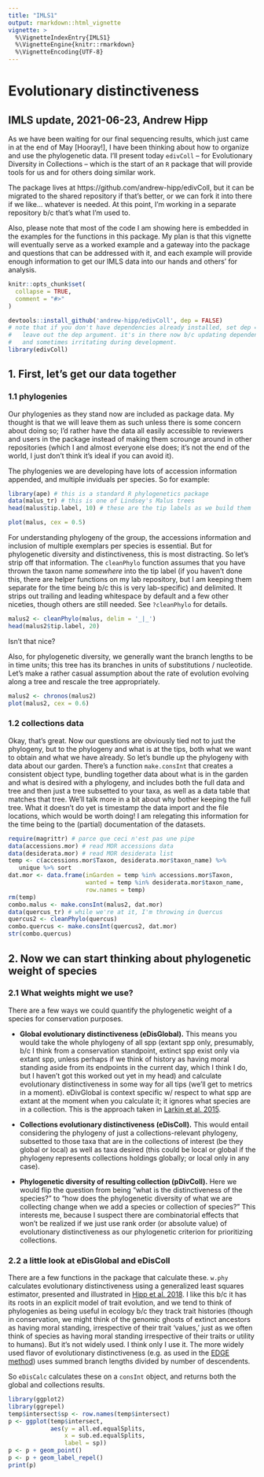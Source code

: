 ```yaml
---
title: "IMLS1"
output: rmarkdown::html_vignette
vignette: >
  %\VignetteIndexEntry{IMLS1}
  %\VignetteEngine{knitr::rmarkdown}
  %\VignetteEncoding{UTF-8}
---
```

# Evolutionary distinctiveness
## IMLS update, 2021-06-23, Andrew Hipp
As we have been waiting for our final sequencing results, which just came in at the end of May [Hooray!], I have been thinking about how to organize and use the phylogenetic data. I'll present today `edivColl` -- for Evolutionary Diversity in Collections -- which is the start of an `R` package that will provide tools for us and for others doing similar work.

The package lives at https://github.com/andrew-hipp/edivColl, but it can be migrated to the shared repository if that's better, or we can fork it into there if we like... whatever is needed. At this point, I'm working in a separate repository b/c that's what I'm used to.

Also, please note that most of the code I am showing here is embedded in the examples for the functions in this package. My plan is that this vignette will eventually serve as a worked example and a gateway into the package and questions that can be addressed with it, and each example will provide enough information to get our IMLS data into our hands and others' for analysis.

```r
knitr::opts_chunk$set(
  collapse = TRUE,
  comment = "#>"
)
```

```r
devtools::install_github('andrew-hipp/edivColl', dep = FALSE)
# note that if you don't have dependencies already installed, set dep = TRUE or
#   leave out the dep argument. it's in there now b/c updating dependencies is enforced
#   and sometimes irritating during development.
library(edivColl)
```
## 1. First, let's get our data together
### 1.1 phylogenies
Our phylogenies as they stand now are included as package data. My thought is that we will leave them as such unless there is some concern about doing so; I'd rather have the data all easily accessible to reviewers and users in the package instead of making them scrounge around in other repositories (which I and almost everyone else does; it's not the end of the world, I just don't think it's ideal if you can avoid it).

The phylogenies we are developing have lots of accession information appended, and multiple inviduals per species. So for example:

```r
library(ape) # this is a standard R phylogenetics package
data(malus_tr) # this is one of Lindsey's Malus trees
head(malus$tip.label, 10) # these are the tip labels as we build them
```
```r
plot(malus, cex = 0.5)
```

For understanding phylogeny of the group, the accessions information and inclusion of multiple exemplars per species is essential. But for phylogenetic diversity and distinctiveness, this is most distracting. So let's strip off that information. The `cleanPhylo` function assumes that you have thrown the taxon name _somewhere_ into the tip label (if you haven't done this, there are helper functions on my lab repository, but I am keeping them separate for the time being b/c this is very lab-specific) and delimited. It strips out trailing and leading whitespace by default and a few other niceties, though others are still needed. See `?cleanPhylo` for details.

```r
malus2 <- cleanPhylo(malus, delim = '_|_')
head(malus2$tip.label, 20)
```

Isn't that nice?

Also, for phylogenetic diversity, we generally want the branch lengths to be in time units; this tree has its branches in units of substitutions / nucleotide. Let's make a rather casual assumption about the rate of evolution evolving along a tree and rescale the tree appropriately.

```r
malus2 <- chronos(malus2)
plot(malus2, cex = 0.6)
```

### 1.2 collections data
Okay, that's great. Now our questions are obviously tied not to just the phylogeny, but to the phylogeny and what is at the tips, both what we want to obtain and what we have already. So let's bundle up the phylogeny with data about our garden. There's a function `make.consInt` that creates a consistent object type, bundling together data about what is in the garden and what is desired with a phylogeny, and includes both the full data and tree and then just a tree subsetted to your taxa, as well as a data table that matches that tree. We'll talk more in a bit about why bother keeping the full tree. What it doesn't do yet is timestamp the data import and the file locations, which would be worth doing! I am relegating this information for the time being to the (partial) documentation of the datasets.

```r
require(magrittr) # parce que ceci n'est pas une pipe
data(accessions.mor) # read MOR accessions data
data(desiderata.mor) # read MOR desiderata list
temp <- c(accessions.mor$Taxon, desiderata.mor$taxon_name) %>%
   unique %>% sort
dat.mor <- data.frame(inGarden = temp %in% accessions.mor$Taxon,
                      wanted = temp %in% desiderata.mor$taxon_name,
                      row.names = temp)
rm(temp)
combo.malus <- make.consInt(malus2, dat.mor)
data(quercus_tr) # while we're at it, I'm throwing in Quercus
quercus2 <- cleanPhylo(quercus)
combo.quercus <- make.consInt(quercus2, dat.mor)
str(combo.quercus)
```

## 2. Now we can start thinking about phylogenetic weight of species
### 2.1 What weights might we use?
There are a few ways we could quantify the phylogenetic weight of a species for conservation purposes.

  * __Global evolutionary distinctiveness (eDisGlobal).__ This means you would take the whole phylogeny of all spp (extant spp only, presumably, b/c I think from a conservation standpoint, extinct spp exist only via extant spp, unless perhaps if we think of history as having moral standing aside from its endpoints in the current day, which I think I do, but I haven't got this worked out yet in my head) and calculate evolutionary distinctiveness in some way for all tips (we'll get to metrics in a moment). eDivGlobal is context specific w/ respect to what spp are extant at the moment when you calculate it; it ignores what species are in a collection. This is the approach taken in [Larkin et al. 2015](https://journals.plos.org/plosone/article?id=10.1371/journal.pone.0156973).

  * __Collections evolutionary distinctiveness (eDisColl).__ This would entail considering the phylogeny of just a collections-relevant phylogeny, subsetted to those taxa that are in the collections of interest (be they global or local) as well as taxa desired (this could be local or global if the phylogeny represents collections holdings globally; or local only in any case).

  * __Phylogenetic diversity of resulting collection (pDivColl).__ Here we would flip the question from being "what is the distinctiveness of the species?" to "how does the phylogenetic diversity of what we are collecting change when we add a species or collection of species?" This interests me, because I suspect there are combinatorial effects that won't be realized if we just use rank order (or absolute value) of evolutionary distinctiveness as our phylogenetic criterion for prioritizing collections.

### 2.2 a little look at eDisGlobal and eDisColl
There are a few functions in the package that calculate these. `w.phy` calculates evolutionary distinctiveness using a generalized least squares estimator, presented and illustrated in [Hipp et al. 2018](https://link.springer.com/chapter/10.1007/978-3-319-93145-6_10). I like this b/c it has its roots in an explicit model of trait evolution, and we tend to think of phylogenies as being useful in ecology b/c they track trait histories (though in conservation, we might think of the genomic ghosts of extinct ancestors as having moral standing, irrespective of their trait 'values,' just as we often think of species as having moral standing irrespective of their traits or utility to humans). But it's not widely used. I think only I use it. The more widely used flavor of evolutionary distinctiveness (e.g. as used in the [EDGE method](https://journals.plos.org/plosone/article?id=10.1371/journal.pone.0000296)) uses summed branch lengths divided by number of descendents.

So `eDisCalc` calculates these on a `consInt` object, and returns both the global and collections results.

```r
library(ggplot2)
library(ggrepel)
temp$intersect$sp <- row.names(temp$intersect)
p <- ggplot(temp$intersect,
            aes(y = all.ed.equalSplits,
                x = sub.ed.equalSplits,
                label = sp))
p <- p + geom_point()
p <- p + geom_label_repel()
print(p)
```
